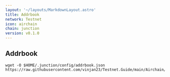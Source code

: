 ```yaml
---
layout: '~/layouts/MarkdownLayout.astro'
title: Addrbook
network: Testnet
icon: airchain
chain: junction
version: v0.1.0
---
```

## Addrbook

```
wget -O $HOME/.junction/config/addrbook.json https://raw.githubusercontent.com/vinjan23/Testnet.Guide/main/Airchain/addrbook.json
```

